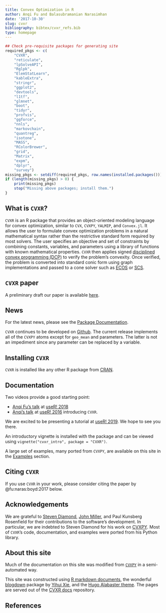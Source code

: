 ```yaml
---
title: Convex Optimization in R
author: Anqi Fu and Balasubramanian Narasimhan
date: '2017-10-30'
slug: cvxr
bibliography: bibtex/cvxr_refs.bib
type: homepage
---
```


```r
## Check pre-requisite packages for generating site
required_pkgs <- c(
    "CVXR",
    "reticulate",
    "lpSolveAPI",
    "Rglpk",
    "ElemStatLearn",
    "kableExtra",
    "stringr",
    "ggplot2",
    "devtools",
    "l1tf",
    "glmnet",
    "boot",
    "tidyr",
    "profvis",
    "ggforce",
    "nnls",
    "markovchain",
    "quantreg",
    "isotone",
    "MASS",
    "RColorBrewer",
    "grid",
    "Matrix",
    "expm",
    "dplyr",
    "survey")
missing_pkgs <- setdiff(required_pkgs, row.names(installed.packages()))
if (length(missing_pkgs) > 0) {
    print(missing_pkgs)
    stop("Missing above packages; install them.")
}
```

## What is `CVXR`?

`CVXR` is an R package that provides an object-oriented modeling
language for convex optimization, similar to `CVX`, `CVXPY`, `YALMIP`,
and `Convex.jl`. It allows the user to formulate convex optimization
problems in a natural mathematical syntax rather than the restrictive
standard form required by most solvers. The user specifies an
objective and set of constraints by combining constants, variables,
and parameters using a library of functions with known mathematical
properties. `CVXR` then applies
signed [disciplined convex programming (DCP)](/post/cvxr_dcp) to
verify the problem’s convexity. Once verified, the problem is
converted into standard conic form using graph implementations and
passed to a cone solver such
as [ECOS](https://github.com/embotech/ecos)
or [SCS](https://github.com/cvxgrp/scs).

## `CVXR` paper

A preliminary draft our paper is
available
[here](https://web.stanford.edu/~boyd/papers/cvxr_paper.html). 

## News

For the latest news, please see the [Package
Documentation](https://anqif.github.io/CVXR). 

`CVXR` continues to be developed
on [Github](https://github.com/anqif). The current release implements all of
the `CVXPY` atoms except for `geo_mean` and parameters. The latter is
not an impediment since any parameter can be replaced by a variable.


## Installing `CVXR`

`CVXR` is installed like any other R package
from [CRAN](https://cloud.r-project.org).

## Documentation

Two videos provide a good starting point:

- [Anqi Fu's talk](https://www.youtube.com/watch?v=MyglbtnmQ8A) at
 [useR!  2018](http://user2018.r-project.org)
- [Anqi's
talk](http://channel9.msdn.com/Events/useR-international-R-User-conference/useR2016/CVXR-An-R-Package-for-Modeling-Convex-Optimization-Problems)
at [useR!  2016](http://user2016.r-project.org) introducing `CVXR`. 

We are excited to be presenting a tutorial at [useR!
2019](http://user2019.r-project.org/tutorials/). We hope to see you
there. 

An introductory vignette is installed with the package and can be
viewed using `vignette("cvxr_intro", package = "CVXR")`.

A large set of examples, many ported from `CVXPY`, are available on
this site in the [Examples](/post/cvxr_examples/) section.

## Citing `CVXR`

If you use `CVXR` in your work, please consider citing the paper
by @fu:naras:boyd:2017 below.


## Acknowledgements

We are grateful
to
[Steven Diamond](https://web.stanford.edu/~stevend2/),
[John Miller](https://people.eecs.berkeley.edu/~miller_john/), and
Paul Kunsberg Rosenfield for their contributions to the software’s
development. In particular, we are indebted to Steven Diamond for his
work on [CVXPY](http://www.cvxpy.org/en/latest/). Most of `CVXR`'s code,
documentation, and examples were ported from his Python library.

## About this site

Much of the documentation on this site was modified
from [`CVXPY`](https://cvxpy.org) in a semi-automated way. 

This site was constructed
using [R markdown documents](http://rmarkdown.rstudio.com/), the
wonderful [blogdown](https://cloud.r-package.org/package="blogdown")
package by [Yihui Xie](https://yihui.name/), and
the
[Hugo Alabaster theme](https://themes.gohugo.io/theme/hugo-alabaster-theme/). The
pages are served out of
the [CVXR docs](https://github.com/bnaras/cvxr_docs) repository.

## References
